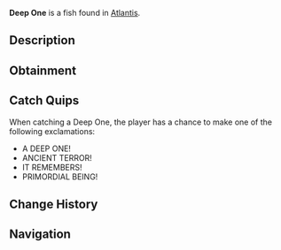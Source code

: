 {{FishInfobox
|image          = Deep One.png
|rarity         = Rare
|sea            = First Sea
|location       = [[Atlantis]]
|sublocation    = 
|sources        = Fishing Rod
|radar_location = 
|xp             = 400
|weather        = 
|time           = Night
|season         = 
|bait           = Truffle Worm
|base_weight    = 45
|base_value     = 900
|weight_range   = 25
|base_chance    = 15
|base_resil     = 45
}}
'''Deep One''' is a {{Rarity|Rare}} fish found in [[Atlantis]].

== Description ==
{{Description|An ancient creature that dwells in the blackest depths. Its form suggests it existed long before normal fish, perhaps even before the oceans themselves.|Bestiary Entry}}

== Obtainment ==
{{Description|The oldest parts of the pool hold its secrets, Kraken Pool.|Bestiary Hint}}
{{Fish Availability|
Atlantis/Ancient Kraken Hunt
Atlantis/Kraken Hunt
Atlantis/Kraken Pool
|top_rods      = 
Krampus's Rod\134603.91\141475.21;
Magma Rod\127743.51\134264.59;
Leviathan's Fang Rod\125616.95\104355.68;
Plastic Rod\119322.96\124905.48;
Trident Rod\114790.48\101443.15;
Buddy Bond Rod\87647.98\100236.78;
Fast Rod\93137.1\130775.01;
Firefly Rod\99233.67\124383.12;
Brick Built Rod\72169.9\88123.72;
Free Spirit Rod\107458.63\94963.82;
No-Life Rod\103458.75\81571.73;
Ethereal Prism Rod\103121.58\75444.02;
Astralhook Rod\102949.3\75835.35;
Seraphic Rod\102097.72\76036.14;
Rod Of The Forgotten Fang\95822.59\73393.43;
Challenger's Rod\94026.01\73295.13;
Rod Of The Depths\86987.57\67714.4;
Zeus Rod\86060\67835.21;
Verdant Shear Rod\84842.59\67495.96;
Rod Of The Exalted One\83500.28\69411.58;
Blazebringer Rod\81716.23\65455.13;
Depthseeker Rod\78096\62920.47;
Avalanche Rod\70469.96\57002.86;
Volcanic Rod\67059.04\58659.12;
Steady Rod\26212.59\21145.79
|recommended   = Trident Rod
}}

== Catch Quips ==
When catching a Deep One, the player has a chance to make one of the following exclamations:
* A DEEP ONE!
* ANCIENT TERROR!
* IT REMEMBERS!
* PRIMORDIAL BEING!

== Change History ==
{{Change History|{{subst:Current Version}}}}

== Navigation ==
{{Fish Navbox|Atlantis}}